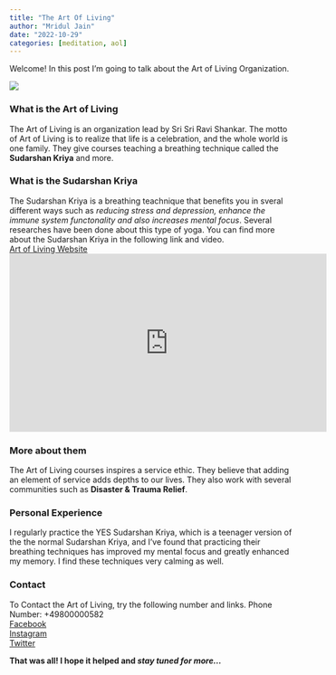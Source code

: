 ```yaml
---
title: "The Art Of Living"
author: "Mridul Jain"
date: "2022-10-29"
categories: [meditation, aol]
---
```


Welcome!
In this post I'm going to talk about the Art of Living Organization.

![](Download.png)

### What is the Art of Living
The Art of Living is an organization lead by Sri Sri Ravi Shankar. The motto of Art of Living is to realize that life is a celebration, and the whole world is one family. They give courses teaching a breathing technique called the **Sudarshan Kriya** and more.

### What is the Sudarshan Kriya
The Sudarshan Kriya is a breathing teachnique that benefits you in sveral different ways such as *reducing stress and depression, enhance the immune system functonality and also increases mental focus*. Several researches have been done about this type of yoga. You can find more about the Sudarshan Kriya in the following link and video.   
[Art of Living Website](https://www.artofliving.org/de-en/sudarshan-kriya)  
<iframe width="560" height="315" src="https://www.youtube.com/embed/F4S_4jX0ERA" title="YouTube video player" frameborder="0" allow="accelerometer; autoplay; clipboard-write; encrypted-media; gyroscope; picture-in-picture" allowfullscreen></iframe>  

### More about them
The Art of Living courses inspires a service ethic. They believe that adding an element of service adds depths to our lives. They also work with several communities such as **Disaster & Trauma Relief**.

### Personal Experience
I regularly practice the YES Sudarshan Kriya, which is a teenager version of the the normal Sudarshan Kriya, and I've found that practicing their breathing techniques has improved my mental focus and greatly enhanced my memory. I find these techniques very calming as well.

### Contact
To Contact the Art of Living, try the following number and links.
Phone Number: +49800000582  
[Facebook](https://www.facebook.com/ArtofLivingDeutschland)  
[Instagram](https://www.instagram.com/artoflivingde/)  
[Twitter](https://twitter.com/srisri)  

**That was all! I hope it helped and *stay tuned for more...***

